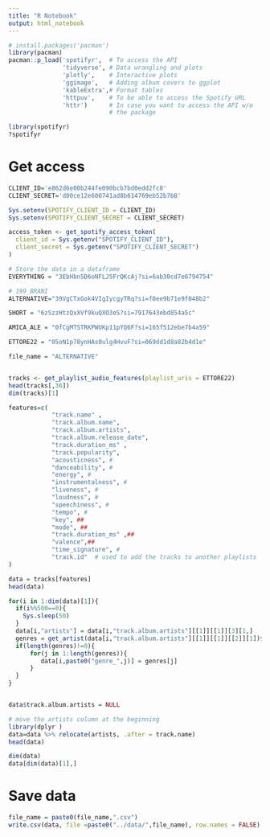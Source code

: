 ```yaml
---
title: "R Notebook"
output: html_notebook
---
```


```r
# install.packages('pacman')
library(pacman)
pacman::p_load('spotifyr',  # To access the API
               'tidyverse', # Data wrangling and plots
               'plotly',    # Interactive plots
               'ggimage',   # Adding album covers to ggplot
               'kableExtra',# Format tables
               'httpuv',    # To be able to access the Spotify URL
               'httr')      # In case you want to access the API w/o
                            # the package
```

```r
library(spotifyr)
?spotifyr
```

# Get access
```r
CLIENT_ID='e862d6e00b244fe090bcb7bd0edd2fc8'
CLIENT_SECRET='d00ce12e600741ad8b614769eb52b7b8'

Sys.setenv(SPOTIFY_CLIENT_ID = CLIENT_ID)
Sys.setenv(SPOTIFY_CLIENT_SECRET = CLIENT_SECRET)

access_token <- get_spotify_access_token(
  client_id = Sys.getenv("SPOTIFY_CLIENT_ID"),
  client_secret = Sys.getenv("SPOTIFY_CLIENT_SECRET")
)
```


```r
# Store the data in a dataframe
EVERYTHING = "3EbHbn5D6oNFLJ5FrQKcAj?si=6ab30cd7e6794754"

# 199 BRANI
ALTERNATIVE="39VgCTxGok4VIgIycgyTRq?si=f0ee9b71e9f048b2"

SHORT = "6zSzzHtzQxXVf9kuQXO3eS?si=7917643ebd854a5c"

AMICA_ALE = "0fCgMTSTRKPWUKp11pYQ6F?si=165f512ebe7b4a59"

ETTORE22 = "05oN1p78ynHAs0ulg4HvuF?si=069dd1d8a82b4d1e"

file_name = "ALTERNATIVE"


tracks <- get_playlist_audio_features(playlist_uris = ETTORE22)
head(tracks[,36])
dim(tracks)[1]
```


```r
features=c(
            "track.name" ,
            "track.album.name",
            "track.album.artists",
            "track.album.release_date",
            "track.duration_ms" ,
            "track.popularity",
            "acousticness", #
            "danceability", #
            "energy", #
            "instrumentalness", #
            "liveness", #
            "loudness", #
            "speechiness", #
            "tempo", #
            "key", ##
            "mode", ##
            "track.duration_ms" ,##
            "valence",##
            "time_signature", #
            "track.id"  # used to add the tracks to another playlists
)

data = tracks[features]
head(data)
```


```r
for(i in 1:dim(data)[1]){
  if(i%%500==0){
    Sys.sleep(50)
  }
  data[i,"artists"] = data[i,"track.album.artists"][[1]][[1]][3][1,]
  genres = get_artist(data[i,"track.album.artists"][[1]][[1]][[2]][1])$genres
  if(length(genres)!=0){
      for(j in 1:length(genres)){
         data[i,paste0("genre_",j)] = genres[j]
      }
  }
}


data$track.album.artists = NULL

# move the artists column at the beginning
library(dplyr )
data=data %>% relocate(artists, .after = track.name)
head(data)
```


```r
dim(data)
data[dim(data)[1],]
```



# Save data
```r

file_name = paste0(file_name,".csv")
write.csv(data, file =paste0("../data/",file_name), row.names = FALSE)
```





